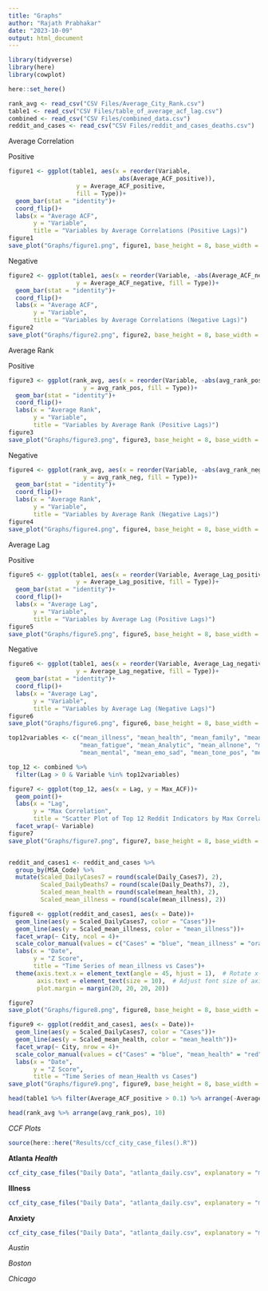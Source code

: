 ```yaml
---
title: "Graphs"
author: "Rajath Prabhakar"
date: "2023-10-09"
output: html_document
---
```

```r
library(tidyverse)
library(here)
library(cowplot)
```
```r
here::set_here()
```

```r
rank_avg <- read_csv("CSV Files/Average_City_Rank.csv")
table1 <- read_csv("CSV Files/table_of_average_acf_lag.csv")
combined <- read_csv("CSV Files/combined_data.csv")
reddit_and_cases <- read_csv("CSV Files/reddit_and_cases_deaths.csv")
```
Average Correlation

Positive
```r
figure1 <- ggplot(table1, aes(x = reorder(Variable,
                               abs(Average_ACF_positive)),
                   y = Average_ACF_positive, 
                   fill = Type))+
  geom_bar(stat = "identity")+
  coord_flip()+
  labs(x = "Average ACF",
       y = "Variable",
       title = "Variables by Average Correlations (Positive Lags)")
figure1
save_plot("Graphs/figure1.png", figure1, base_height = 8, base_width = 8)

```

Negative

```r
figure2 <- ggplot(table1, aes(x = reorder(Variable, -abs(Average_ACF_negative)),
                   y = Average_ACF_negative, fill = Type))+
  geom_bar(stat = "identity")+
  coord_flip()+
  labs(x = "Average ACF",
       y = "Variable",
       title = "Variables by Average Correlations (Negative Lags)")
figure2
save_plot("Graphs/figure2.png", figure2, base_height = 8, base_width = 8)
```

Average Rank

Positive

```r
figure3 <- ggplot(rank_avg, aes(x = reorder(Variable, -abs(avg_rank_pos)),
                     y = avg_rank_pos, fill = Type))+
  geom_bar(stat = "identity")+
  coord_flip()+
  labs(x = "Average Rank",
       y = "Variable",
       title = "Variables by Average Rank (Positive Lags)")
figure3
save_plot("Graphs/figure3.png", figure3, base_height = 8, base_width = 8)
```


Negative

```r
figure4 <- ggplot(rank_avg, aes(x = reorder(Variable, -abs(avg_rank_neg)),
                     y = avg_rank_neg, fill = Type))+
  geom_bar(stat = "identity")+
  coord_flip()+
  labs(x = "Average Rank",
       y = "Variable",
       title = "Variables by Average Rank (Negative Lags)")
figure4
save_plot("Graphs/figure4.png", figure4, base_height = 8, base_width = 8)
```

Average Lag

Positive
```r
figure5 <- ggplot(table1, aes(x = reorder(Variable, Average_Lag_positive), 
                   y = Average_Lag_positive, fill = Type))+
  geom_bar(stat = "identity")+
  coord_flip()+
  labs(x = "Average Lag",
       y = "Variable",
       title = "Variables by Average Lag (Positive Lags)")
figure5
save_plot("Graphs/figure5.png", figure5, base_height = 8, base_width = 8)
```

Negative
```r
figure6 <- ggplot(table1, aes(x = reorder(Variable, Average_Lag_negative), 
                   y = Average_Lag_negative, fill = Type))+
  geom_bar(stat = "identity")+
  coord_flip()+
  labs(x = "Average Lag",
       y = "Variable",
       title = "Variables by Average Lag (Negative Lags)")
figure6
save_plot("Graphs/figure6.png", figure6, base_height = 8, base_width = 8)
```



```r
top12variables <- c("mean_illness", "mean_health", "mean_family", "mean_Tone",
                    "mean_fatigue", "mean_Analytic", "mean_allnone", "mean_emo_pos",
                    "mean_mental", "mean_emo_sad", "mean_tone_pos", "mean_emotion")

top_12 <- combined %>% 
  filter(Lag > 0 & Variable %in% top12variables)
```

```r
figure7 <- ggplot(top_12, aes(x = Lag, y = Max_ACF))+
  geom_point()+
  labs(x = "Lag",
       y = "Max Correlation", 
       title = "Scatter Plot of Top 12 Reddit Indicators by Max Correlation")+
  facet_wrap(~ Variable)
figure7
save_plot("Graphs/figure7.png", figure7, base_height = 8, base_width = 8)

```

```r

```

```r
reddit_and_cases1 <- reddit_and_cases %>%
  group_by(MSA_Code) %>%
  mutate(Scaled_DailyCases7 = round(scale(Daily_Cases7), 2),
         Scaled_DailyDeaths7 = round(scale(Daily_Deaths7), 2),
         Scaled_mean_health = round(scale(mean_health), 2),
         Scaled_mean_illness = round(scale(mean_illness), 2))
```



```r

figure8 <- ggplot(reddit_and_cases1, aes(x = Date))+
  geom_line(aes(y = Scaled_DailyCases7, color = "Cases"))+
  geom_line(aes(y = Scaled_mean_illness, color = "mean_illness"))+
  facet_wrap(~ City, ncol = 4)+
  scale_color_manual(values = c("Cases" = "blue", "mean_illness" = "orange"))+
  labs(x = "Date",
       y = "Z Score",
       title = "Time Series of mean_illness vs Cases")+
  theme(axis.text.x = element_text(angle = 45, hjust = 1),  # Rotate x-axis labels
        axis.text = element_text(size = 10),  # Adjust font size of axis labels
        plot.margin = margin(20, 20, 20, 20))

figure7
save_plot("Graphs/figure8.png", figure8, base_height = 8, base_width = 8)
```

```r
figure9 <- ggplot(reddit_and_cases1, aes(x = Date))+
  geom_line(aes(y = Scaled_DailyCases7, color = "Cases"))+
  geom_line(aes(y = Scaled_mean_health, color = "mean_health"))+
  facet_wrap(~ City, nrow = 4)+
  scale_color_manual(values = c("Cases" = "blue", "mean_health" = "red"))+
  labs(x = "Date",
       y = "Z Score",
       title = "Time Series of mean_Health vs Cases")
save_plot("Graphs/figure9.png", figure9, base_height = 8, base_width = 8)
```

```r
head(table1 %>% filter(Average_ACF_positive > 0.1) %>% arrange(-Average_ACF_positive),10)
```
```r
head(rank_avg %>% arrange(avg_rank_pos), 10)
```

*CCF Plots*
```r
source(here::here("Results/ccf_city_case_files().R"))
```

**Atlanta**
***Health***
```r
ccf_city_case_files("Daily Data", "atlanta_daily.csv", explanatory = "mean_health", code = "C1206", city = "Atlanta", state = "Georgia", plots = TRUE, lags = "both")
```

**Illness**
```r
ccf_city_case_files("Daily Data", "atlanta_daily.csv", explanatory = "mean_illness", code = "C1206", city = "Atlanta", state = "Georgia", plots = TRUE, lags = "both")
```


**Anxiety**
```r
ccf_city_case_files("Daily Data", "atlanta_daily.csv", explanatory = "mean_emo_anx", code = "C1206", city = "Atlanta", state = "Georgia", plots = TRUE, lags = "both")
```


*Austin*

*Boston*

*Chicago*

